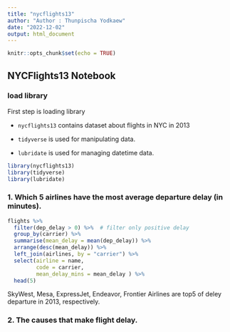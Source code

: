 ---
title: "nycflights13"
author: "Author : Thunpischa Yodkaew"
date: "2022-12-02"
output: html_document
---

```{r setup, include=FALSE}
knitr::opts_chunk$set(echo = TRUE)
```


## NYCFlights13 Notebook

### load library

First step is loading library

-   `nycflights13` contains dataset about flights in NYC in 2013

-   `tidyverse` is used for manipulating data.

-   `lubridate` is used for managing datetime data.

```{r}
library(nycflights13)
library(tidyverse)
library(lubridate)
```

### 1. Which 5 airlines have the most average departure delay (in minutes).

```{r cars}

flights %>% 
  filter(dep_delay > 0) %>%  # filter only positive delay
  group_by(carrier) %>% 
  summarise(mean_delay = mean(dep_delay)) %>% 
  arrange(desc(mean_delay)) %>% 
  left_join(airlines, by = "carrier") %>% 
  select(airline = name,
         code = carrier,
         mean_delay_mins = mean_delay ) %>% 
  head(5)

```

SkyWest, Mesa, ExpressJet, Endeavor, Frontier Airlines are top5 of deley departure in 2013, respectively.

### 2. The causes that make flight delay.
